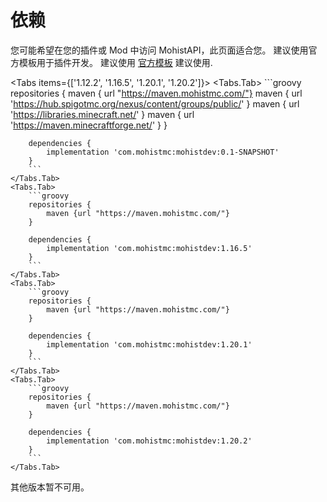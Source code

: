 
# 依赖

您可能希望在您的插件或 Mod 中访问 MohistAPI，此页面适合您。 建议使用官方模板用于插件开发。
建议使用 [官方模板](https://github.com/MohistMC/MohistPlugin) 建议使用.

<Tabs items={['1.12.2', '1.16.5', '1.20.1', '1.20.2']}>
    <Tabs.Tab>
        ```groovy
        repositories {
            maven { url "https://maven.mohistmc.com/"}
            maven { url 'https://hub.spigotmc.org/nexus/content/groups/public/' }
            maven { url 'https://libraries.minecraft.net/' }
            maven { url 'https://maven.minecraftforge.net/' }
        }

        dependencies {
            implementation 'com.mohistmc:mohistdev:0.1-SNAPSHOT'
        }
        ```
    </Tabs.Tab>
    <Tabs.Tab>
        ```groovy
        repositories {
            maven {url "https://maven.mohistmc.com/"}
        }

        dependencies {
            implementation 'com.mohistmc:mohistdev:1.16.5'
        }
        ```
    </Tabs.Tab>
    <Tabs.Tab>
        ```groovy
        repositories {
            maven {url "https://maven.mohistmc.com/"}
        }

        dependencies {
            implementation 'com.mohistmc:mohistdev:1.20.1'
        }
        ```
    </Tabs.Tab>
    <Tabs.Tab>
        ```groovy
        repositories {
            maven {url "https://maven.mohistmc.com/"}
        }

        dependencies {
            implementation 'com.mohistmc:mohistdev:1.20.2'
        }
        ```
    </Tabs.Tab>

</Tabs>

其他版本暂不可用。
